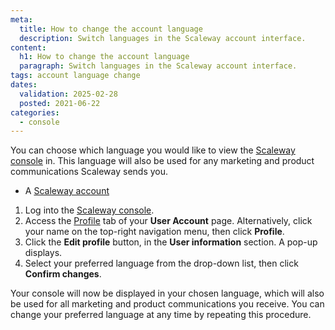 ```yaml
---
meta:
  title: How to change the account language
  description: Switch languages in the Scaleway account interface.
content:
  h1: How to change the account language
  paragraph: Switch languages in the Scaleway account interface.
tags: account language change
dates:
  validation: 2025-02-28
  posted: 2021-06-22
categories:
  - console
---
```


You can choose which language you would like to view the [Scaleway console](/account/concepts/#console) in. This language will also be used for any marketing and product communications Scaleway sends you.

<Macro id="requirements" />

- A [Scaleway account](https://console.scaleway.com)

1. Log into the [Scaleway console](https://console.scaleway.com).
2. Access the [Profile](https://console.scaleway.com/account/profile) tab of your **User Account** page.
    <Message type="note">
        Alternatively, click your name on the top-right navigation menu, then click **Profile**.
    </Message>
3. Click the **Edit profile** button, in the **User information** section. A pop-up displays.
4. Select your preferred language from the drop-down list, then click **Confirm changes**.

Your console will now be displayed in your chosen language, which will also be used for all marketing and product communications you receive. You can change your preferred language at any time by repeating this procedure.